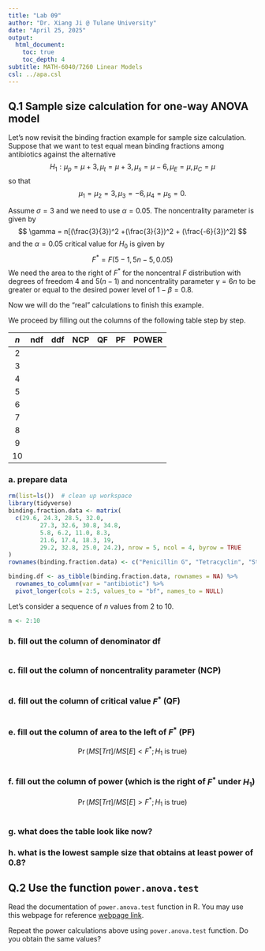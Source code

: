 ```yaml
---
title: "Lab 09"
author: "Dr. Xiang Ji @ Tulane University"
date: "April 25, 2025"
output:
  html_document:
    toc: true
    toc_depth: 4  
subtitle: MATH-6040/7260 Linear Models
csl: ../apa.csl
---
```


## Q.1 Sample size calculation for one-way ANOVA model

Let's now revisit the binding fraction example for sample size calculation.
Suppose that we want to test equal mean binding fractions among antibiotics against the alternative
$$
H_1: \mu_p = \mu + 3, \mu_t = \mu+3, \mu_s = \mu - 6, \mu_E = \mu, \mu_C = \mu
$$
so that
$$
\mu_ 1 = \mu_2 = 3, \mu_3 = -6, \mu_4 = \mu_5 = 0.
$$

Assume $\sigma = 3$ and we need to use $\alpha = 0.05$.
The noncentrality parameter is given by
$$
\gamma = n[(\frac{3}{3})^2 +(\frac{3}{3})^2 + (\frac{-6}{3})^2]
$$
and the $\alpha = 0.05$ critical value for $H_0$ is given by
$$
F^* = F(5 - 1, 5n - 5, 0.05)
$$
We need the area to the right of $F^*$ for the noncentral $F$ distribution with degrees of freedom $4$ and $5(n - 1)$ and noncentrality parameter $\gamma = 6n$ to be greater or equal to the desired power level of $1 - \beta = 0.8$.

Now we will do the "real" calculations to finish this example.

We proceed by filling out the columns of the following table step by step.

| $n$ | ndf | ddf | NCP | QF | PF | POWER |
|:---:|:-----:|:-----:|:---:|:--:|:--:|:-----:|
|2 | | | | | | |
|3 | | | | | | |
|4 | | | | | | |
|5 | | | | | | |
|6 | | | | | | |
|7 | | | | | | |
|8 | | | | | | |
|9 | | | | | | |
|10 | | | | | | |

### a. prepare data

```r
rm(list=ls())  # clean up workspace
library(tidyverse)
binding.fraction.data <- matrix(
  c(29.6, 24.3, 28.5, 32.0,
		 27.3, 32.6, 30.8, 34.8,
		 5.8, 6.2, 11.0, 8.3,
		 21.6, 17.4, 18.3, 19,
		 29.2, 32.8, 25.0, 24.2), nrow = 5, ncol = 4, byrow = TRUE
)
rownames(binding.fraction.data) <- c("Penicillin G", "Tetracyclin", "Streptomycin", "Erythromycin", "Chloramphenicol")

binding.df <- as_tibble(binding.fraction.data, rownames = NA) %>%
  rownames_to_column(var = "antibiotic") %>%
  pivot_longer(cols = 2:5, values_to = "bf", names_to = NULL)
```

Let's consider a sequence of $n$ values from $2$ to $10$.

```r
n <- 2:10
```

### b. fill out the column of denominator df
```r
```

### c. fill out the column of noncentrality parameter (NCP)

```r
```

### d. fill out the column of critical value $F^*$ (QF)

```r
```

### e. fill out the column of area to the **left** of $F^*$ (PF)

$$
 \Pr(MS[Trt]/MS[E] < F^*; H_1 \mbox{ is true})
$$

```r
```

### f. fill out the column of power (which is the **right** of $F^*$ under $H_1$)
$$
 \Pr(MS[Trt]/MS[E] > F^*; H_1 \mbox{ is true})
$$

```r
```

### g. what does the table look like now?



### h. what is the lowest sample size that obtains at least power of $0.8$?


## Q.2 Use the function `power.anova.test`

Read the documentation of `power.anova.test` function in R.
You may use this webpage for reference [webpage link](https://stats.idre.ucla.edu/r/dae/one-way-anova-power-analysis/).

Repeat the power calculations above using `power.anova.test` function.  Do you obtain the same values?

```r
```








